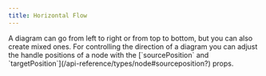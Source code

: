 ```yaml
---
title: Horizontal Flow
---
```





<ExampleLayout>
A diagram can go from left to right or from top to bottom, but you can also create mixed ones.
For controlling the direction of a diagram you can adjust the handle positions of a node with the [`sourcePosition` and `targetPosition`](/api-reference/types/node#sourceposition?) props.

<RemoteCodeViewer route="examples/layout/horizontal-flow" framework="svelte" />

</ExampleLayout>
